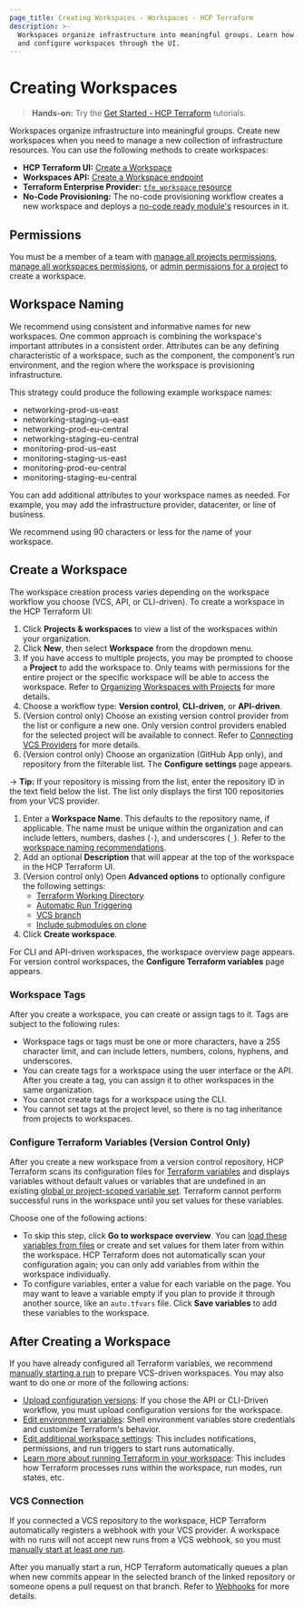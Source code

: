 ```yaml
---
page_title: Creating Workspaces - Workspaces - HCP Terraform
description: >-
  Workspaces organize infrastructure into meaningful groups. Learn how to create
  and configure workspaces through the UI.
---
```


# Creating Workspaces

> **Hands-on:** Try the [Get Started - HCP Terraform](/terraform/tutorials/cloud-get-started?utm_source=WEBSITE&utm_medium=WEB_IO&utm_offer=ARTICLE_PAGE&utm_content=DOCS) tutorials.

Workspaces organize infrastructure into meaningful groups. Create new workspaces when you need to manage a new collection of infrastructure resources. You can use the following methods to create workspaces:

- **HCP Terraform UI:** [Create a Workspace](#create-a-workspace)
- **Workspaces API:** [Create a Workspace endpoint](/terraform/cloud-docs/api-docs/workspaces#create-a-workspace)
- **Terraform Enterprise Provider:** [`tfe_workspace` resource](https://registry.terraform.io/providers/hashicorp/tfe/latest/docs/resources/workspace)
-   **No-Code Provisioning:** The no-code provisioning workflow creates a new workspace and deploys a [no-code ready module's](/terraform/cloud-docs/no-code-provisioning/provisioning) resources in it.

## Permissions

You must be a member of a team with [manage all projects permissions](/terraform/cloud-docs/users-teams-organizations/permissions#manage-all-projects), [manage all workspaces permissions](/terraform/cloud-docs/users-teams-organizations/permissions#manage-all-workspaces), or [admin permissions for a project](/terraform/cloud-docs/users-teams-organizations/permissions#project-admins) to create a workspace.

[permissions-citation]: #intentionally-unused---keep-for-maintainers

## Workspace Naming

We recommend using consistent and informative names for new workspaces. One common approach is combining the workspace's important attributes in a consistent order. Attributes can be any defining characteristic of a workspace, such as the component, the component’s run environment, and the region where the workspace is provisioning infrastructure.

This strategy could produce the following example workspace names:
- networking-prod-us-east
- networking-staging-us-east
- networking-prod-eu-central
- networking-staging-eu-central
- monitoring-prod-us-east
- monitoring-staging-us-east
- monitoring-prod-eu-central
- monitoring-staging-eu-central

You can add additional attributes to your workspace names as needed. For example, you may add the infrastructure provider, datacenter, or line of business.

We recommend using 90 characters or less for the name of your workspace.

## Create a Workspace

[workdir]: /terraform/cloud-docs/workspaces/settings#terraform-working-directory

[trigger]: /terraform/cloud-docs/workspaces/settings/vcs#automatic-run-triggering

[branch]: /terraform/cloud-docs/workspaces/settings/vcs#vcs-branch

[submodules]: /terraform/cloud-docs/workspaces/settings/vcs#include-submodules-on-clone

The workspace creation process varies depending on the workspace workflow you choose (VCS, API, or CLI-driven). To create a workspace in the HCP Terraform UI:
1. Click **Projects & workspaces** to view a list of the workspaces within your organization.
1. Click **New**, then select **Workspace** from the dropdown menu.
1. If you have access to multiple projects, you may be prompted to choose a **Project** to add the workspace to. Only teams with permissions for the entire project or the specific workspace will be able to access the workspace. Refer to [Organizing Workspaces with Projects](/terraform/cloud-docs/projects/managing) for more details.
1. Choose a workflow type: **Version control**, **CLI-driven**, or **API-driven**.
1. (Version control only) Choose an existing version control provider from the list or
   configure a new one. Only version control providers enabled for the selected project will be available to connect. Refer to [Connecting VCS
   Providers](/terraform/cloud-docs/vcs) for more details.
1. (Version control only) Choose an organization (GitHub App only), and repository from the filterable list. The **Configure settings** page appears.

  -> **Tip:** If your repository is missing from the list, enter the
  repository ID in the text field below the list. The list only displays the
  first 100 repositories from your VCS provider.

1. Enter a **Workspace Name**. This defaults to the repository name, if applicable. The name must be unique within the organization and can include letters, numbers, dashes (`-`), and underscores (`_`). Refer to the [workspace naming recommendations](#workspace-naming).
1. Add an optional **Description** that will appear at the top of the workspace in the HCP Terraform UI.
1. (Version control only) Open **Advanced options** to optionally configure the following settings:
   - [Terraform Working Directory][workdir]
   - [Automatic Run Triggering][trigger]
   - [VCS branch][branch]
   - [Include submodules on clone][submodules]
1. Click **Create workspace**.

For CLI and API-driven workspaces, the workspace overview page appears. For version control workspaces, the **Configure Terraform variables** page appears.

### Workspace Tags

After you create a workspace, you can create or assign tags to it. Tags are subject to the following rules:

- Workspace tags or tags must be one or more characters, have a 255 character limit, and can include letters, numbers, colons, hyphens, and underscores.
- You can create tags for a workspace using the user interface or the API. After you create a tag, you can assign it to other workspaces in the same organization.
- You cannot create tags for a workspace using the CLI.
- You cannot set tags at the project level, so there is no tag inheritance from projects to workspaces.

### Configure Terraform Variables (Version Control Only)

After you create a new workspace from a version control repository, HCP Terraform scans its configuration files for [Terraform variables](/terraform/cloud-docs/workspaces/variables#terraform-variables) and displays variables without default values or variables that are undefined in an existing [global or project-scoped variable set](/terraform/cloud-docs/workspaces/variables/managing-variables#variable-sets). Terraform cannot perform successful runs in the workspace until you set values for these variables.

Choose one of the following actions:

- To skip this step, click **Go to workspace overview**. You can [load these variables from files](/terraform/cloud-docs/workspaces/variables/managing-variables#loading-variables-from-files) or create and set values for them later from within the workspace. HCP Terraform does not automatically scan your configuration again; you can only add variables from within the workspace individually.
- To configure variables, enter a value for each variable on the page. You may want to leave a variable empty if you plan to provide it through another source, like an `auto.tfvars` file. Click **Save variables** to add these variables to the workspace.

## After Creating a Workspace

If you have already configured all Terraform variables, we recommend [manually starting a run](/terraform/cloud-docs/run/ui#manually-starting-runs) to prepare VCS-driven workspaces. You may also want to do one or more of the following actions:

- [Upload configuration versions](/terraform/cloud-docs/workspaces/configurations#providing-configuration-versions): If you chose the API or CLI-Driven workflow, you must upload configuration versions for the workspace.
- [Edit environment variables](/terraform/cloud-docs/workspaces/variables): Shell environment variables store credentials and customize Terraform's behavior.
- [Edit additional workspace settings](/terraform/cloud-docs/workspaces/settings): This includes notifications, permissions, and run triggers to start runs automatically.
- [Learn more about running Terraform in your workspace](/terraform/cloud-docs/run/remote-operations): This includes how Terraform processes runs within the workspace, run modes, run states, etc.

### VCS Connection

If you connected a VCS repository to the workspace, HCP Terraform automatically registers a webhook with your VCS provider. A workspace with no runs will not accept new runs from a VCS webhook, so you must [manually start at least one run](/terraform/cloud-docs/run/ui#manually-starting-runs).

After you manually start a run, HCP Terraform automatically queues a plan when new commits appear in the selected branch of the linked repository or someone opens a pull request on that branch. Refer to [Webhooks](/terraform/cloud-docs/vcs#webhooks) for more details.
